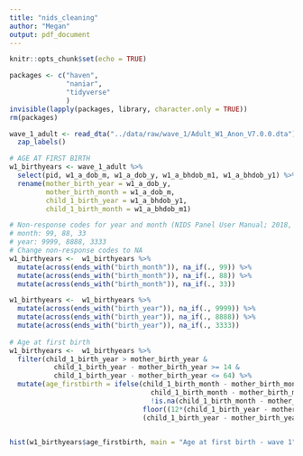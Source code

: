 ```yaml
---
title: "nids_cleaning"
author: "Megan"
output: pdf_document
---
```


```r
knitr::opts_chunk$set(echo = TRUE)
```

```r
packages <- c("haven",
              "naniar",
              "tidyverse"
              )
invisible(lapply(packages, library, character.only = TRUE))
rm(packages)
```

```r

wave_1_adult <- read_dta("../data/raw/wave_1/Adult_W1_Anon_V7.0.0.dta") %>% 
  zap_labels()

```


```r

# AGE AT FIRST BIRTH
w1_birthyears <- wave_1_adult %>%
  select(pid, w1_a_dob_m, w1_a_dob_y, w1_a_bhdob_m1, w1_a_bhdob_y1) %>%
  rename(mother_birth_year = w1_a_dob_y,
         mother_birth_month = w1_a_dob_m,
         child_1_birth_year = w1_a_bhdob_y1,
         child_1_birth_month = w1_a_bhdob_m1)

# Non-response codes for year and month (NIDS Panel User Manual; 2018, p.27):
# month: 99, 88, 33
# year: 9999, 8888, 3333
# Change non-response codes to NA
w1_birthyears <-  w1_birthyears %>%
  mutate(across(ends_with("birth_month")), na_if(., 99)) %>%
  mutate(across(ends_with("birth_month")), na_if(., 88)) %>%
  mutate(across(ends_with("birth_month")), na_if(., 33)) 

w1_birthyears <-  w1_birthyears %>%
  mutate(across(ends_with("birth_year")), na_if(., 9999)) %>%
  mutate(across(ends_with("birth_year")), na_if(., 8888)) %>%
  mutate(across(ends_with("birth_year")), na_if(., 3333))  
  
# Age at first birth
w1_birthyears <-  w1_birthyears %>%
  filter(child_1_birth_year > mother_birth_year &
           child_1_birth_year - mother_birth_year >= 14 &
           child_1_birth_year - mother_birth_year <= 64) %>%
  mutate(age_firstbirth = ifelse(child_1_birth_month - mother_birth_month >= -11 & 
                                   child_1_birth_month - mother_birth_month <= 11 &
                                   !is.na(child_1_birth_month - mother_birth_month),
                                 floor((12*(child_1_birth_year - mother_birth_year) + child_1_birth_month - mother_birth_month)/12),
                                 (child_1_birth_year - mother_birth_year)))


hist(w1_birthyears$age_firstbirth, main = "Age at first birth - wave 1", xlab = "Age", ylab = "Frequency", col = "transparent")

```